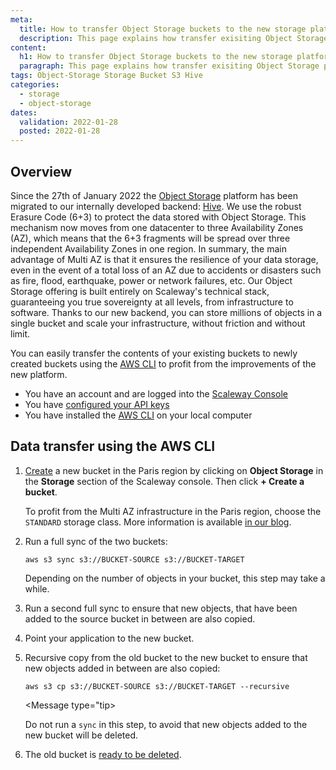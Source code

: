 ```yaml
---
meta:
  title: How to transfer Object Storage buckets to the new storage platform
  description: This page explains how transfer exisiting Object Storage platforms to the new storage platform 
content:
  h1: How to transfer Object Storage buckets to the new storage platform
  paragraph: This page explains how transfer exisiting Object Storage platforms to the new storage platform 
tags: Object-Storage Storage Bucket S3 Hive
categories:
  - storage
  - object-storage
dates:
  validation: 2022-01-28
  posted: 2022-01-28
---
```


## Overview

Since the 27th of January 2022 the [Object Storage](/storage/object/quickstart/) platform has been migrated to our internally developed backend: [Hive](https://papers.s3.fr-par.scw.cloud/hive.pdf).
We use the robust Erasure Code (6+3) to protect the data stored with Object Storage. This mechanism now moves from one datacenter to three Availability Zones (AZ), which means that the 6+3 fragments will be spread over three independent Availability Zones in one region.
In summary, the main advantage of Multi AZ is that it ensures the resilience of your data storage, even in the event of a total loss of an AZ due to accidents or disasters such as fire, flood, earthquake, power or network failures, etc.
Our Object Storage offering is built entirely on Scaleway's technical stack, guaranteeing you true sovereignty at all levels, from infrastructure to software. Thanks to our new backend, you can store millions of objects in a single bucket and scale your infrastructure, without friction and without limit. 

You can easily transfer the contents of your existing buckets to newly created buckets using the [AWS CLI](/storage/object/api-cli/object-storage-aws-cli) to profit from the improvements of the new platform.


<Message type="requirement">

  - You have an account and are logged into the [Scaleway Console](https://console.scaleway.com)
  - You have [configured your API keys](/console/my-project/how-to/generate-api-key/)
  - You have installed the [AWS CLI](/storage/object/api-cli/object-storage-aws-cli) on your local computer

</Message>

## Data transfer using the AWS CLI 

1. [Create](https://console.scaleway.com/object-storage/buckets/create) a new bucket in the Paris region by clicking on **Object Storage** in the **Storage** section of the Scaleway console. Then click **+ Create a bucket**.
    <Message type="note">

    To profit from the Multi AZ infrastructure in the Paris region, choose the `STANDARD` storage class. More information is available [in our blog](https://blog.scaleway.com/improve-disaster-resiliency-with-highly-redundant-multi-az-object-storage/).

    </Messagge>
2. Run a full sync of the two buckets:
    ```
    aws s3 sync s3://BUCKET-SOURCE s3://BUCKET-TARGET
    ```
    <Message type="note">

    Depending on the number of objects in your bucket, this step may take a while.

    </Message>

3. Run a second full sync to ensure that new objects, that have been added to the source bucket in between are also copied.
4. Point your application to the new bucket.
5. Recursive copy from the old bucket to the new bucket to ensure that new objects added in between are also copied:
    ```
    aws s3 cp s3://BUCKET-SOURCE s3://BUCKET-TARGET --recursive
    ```
    <Message type="tip>

    Do not run a `sync` in this step, to avoid that new objects added to the new bucket will be deleted.

    </Message>

6. The old bucket is [ready to be deleted](/storage/object/how-to/delete-a-bucket/).

